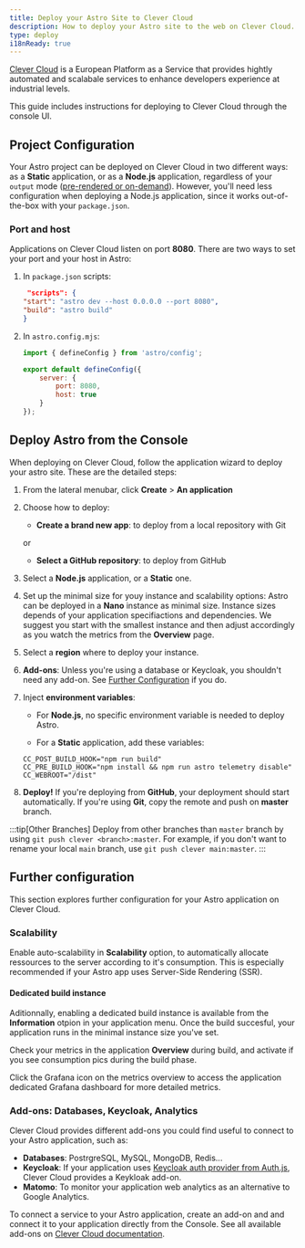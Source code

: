 ```yaml
---
title: Deploy your Astro Site to Clever Cloud
description: How to deploy your Astro site to the web on Clever Cloud.
type: deploy
i18nReady: true
---
```


[Clever Cloud](https://clever-cloud.com) is a European Platform as a Service that provides hightly automated and scalabale services to enhance developers experience at industrial levels. 

This guide includes instructions for deploying to Clever Cloud through the console UI.

## Project Configuration

Your Astro project can be deployed on Clever Cloud in two different ways: as a **Static** application, or as a **Node.js** application, regardless of your `output` mode ([pre-rendered or on-demand](https://docs.astro.build/en/basics/rendering-modes/)). However, you'll need less configuration when deploying a Node.js application, since it works out-of-the-box with your `package.json`.

### Port and host

Applications on Clever Cloud listen on port **8080**. There are two ways to set your port and your host in Astro:

1. In `package.json` scripts:

    ```json
     "scripts": {
    "start": "astro dev --host 0.0.0.0 --port 8080",
    "build": "astro build"
    } 
    ```

2. In `astro.config.mjs`:

    ```javascript
    import { defineConfig } from 'astro/config';

    export default defineConfig({
        server: {
            port: 8080,
            host: true
        }
    });
    ```


## Deploy Astro from the Console

When deploying on Clever Cloud, follow the application wizard to deploy your astro site. These are the detailed steps:

<Steps>

1. From the lateral menubar, click **Create** > **An application**
2. Choose how to deploy:

    - **Create a brand new app**: to deploy from a local repository with Git
    
    or
    
    - **Select a GitHub repository**: to deploy from GitHub

3. Select a **Node.js** application, or a **Static** one.
4. Set up the minimal size for youy instance and scalability options: Astro can be deployed in a **Nano** instance as minimal size. Instance sizes depends of your application specifiactions and dependencies. We suggest you start with the smallest instance and then adjust accordingly as you watch the metrics from the **Overview** page.
5. Select a **region** where to deploy your instance.
6. **Add-ons**: Unless you're using a database or Keycloak, you shouldn't need any add-on. See [Further Configuration](#further-configuration) if you do.
7. Inject **environment variables**:

    - For **Node.js**, no specific environment variable is needed to deploy Astro.

    - For a **Static** application, add these variables:

    ```shell
    CC_POST_BUILD_HOOK="npm run build"
    CC_PRE_BUILD_HOOK="npm install && npm run astro telemetry disable"
    CC_WEBROOT="/dist"
    ````
8. **Deploy!** If you're deploying from **GitHub**, your deployment should start automatically. If you're using **Git**, copy the remote and push on **master** branch. 

</Steps>

:::tip[Other Branches]
Deploy from other branches than `master` branch by using `git push clever <branch>:master`. For example, if you don't want to rename your local `main` branch, use `git push clever main:master`.
:::

## Further configuration

This section explores further configuration for your Astro application on Clever Cloud.

### Scalability

Enable auto-scalability in **Scalability** option, to automatically allocate ressources to the server according to it's consumption. This is especially recommended if your Astro app uses Server-Side Rendering (SSR).

#### Dedicated build instance

Aditionnally, enabling a dedicated build instance is available from the **Information** otpion in your application menu. Once the build succesful, your application runs in the minimal instance size you've set.

Check your metrics in the application **Overview** during build, and activate if you see consumption pics during the build phase.  

Click the Grafana icon on the metrics overview to access the application dedicated Grafana dashboard for more detailed metrics.

### Add-ons: Databases, Keycloak, Analytics

Clever Cloud provides different add-ons you could find useful to connect to your Astro application, such as:

- **Databases**: PostrgreSQL, MySQL, MongoDB, Redis...
- **Keycloak**: If your application uses [Keycloak auth provider from Auth.js](https://authjs.dev/getting-started/authentication/oauth), Clever Cloud provides a Keykloak add-on.
- **Matomo**: To monitor your application web analytics as an alternative to Google Analytics.

To connect a service to your Astro application, create an add-on and and connect it to your application directly from the Console. See all available add-ons on [Clever Cloud documentation](https://developers.clever-cloud.com/doc/addons/).

<CardGrid>
  <LinkCard
    title="Node.js documentation"
    description="Clever Cloud documentation on Node.js applications."
    href="https://developers.clever-cloud.com/doc/applications/javascript/nodejs/"
  />
  <LinkCard
    title="Static documentation"
    description="Clever Cloud documentation on Static applications."
    href="https://developers.clever-cloud.com/doc/applications/static/"
  />
</CardGrid>